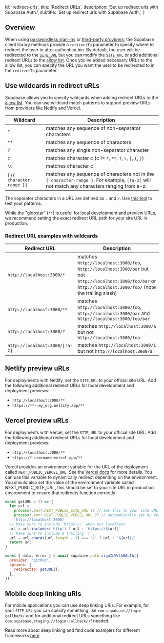 
  id: 'redirect-urls',
  title: 'Redirect URLs',
  description: 'Set up redirect urls with Supabase Auth.',
  subtitle: 'Set up redirect urls with Supabase Auth.',
}

## Overview

When using [passwordless sign-ins](/docs/reference/javascript/auth-signinwithotp) or [third-party providers](/docs/reference/javascript/auth-signinwithoauth#sign-in-using-a-third-party-provider-with-redirect), the Supabase client library methods provide a `redirectTo` parameter to specify where to redirect the user to after authentication. By default, the user will be redirected to the [`SITE_URL`](/docs/reference/auth/config#site_url) but you can modify the `SITE_URL` or add additional redirect URLs to the [allow list](https://supabase.com/dashboard/project/_/auth/url-configuration). Once you've added necessary URLs to the allow list, you can specify the URL you want the user to be redirected to in the `redirectTo` parameter.

## Use wildcards in redirect uRLs

Supabase allows you to specify wildcards when adding redirect URLs to the [allow list](https://supabase.com/dashboard/project/_/auth/url-configuration). You can use wildcard match patterns to support preview URLs from providers like Netlify and Vercel.

| Wildcard                 | Description                                                                                                                                |
| ------------------------ | ------------------------------------------------------------------------------------------------------------------------------------------ |
| `*`                      | matches any sequence of non-separator characters                                                                                           |
| `**`                     | matches any sequence of characters                                                                                                         |
| `?`                      | matches any single non-separator character                                                                                                 |
| `c`                      | matches character c (c != `*`, `**`, `?`, `\`, `[`, `{`, `}`)                                                                              |
| `\c`                     | matches character c                                                                                                                        |
| `[!{ character-range }]` | matches any sequence of characters not in the `{ character-range }`. For example, `[!a-z]` will not match any characters ranging from a-z. |

The separator characters in a URL are defined as `.` and `/`. Use [this tool](https://www.digitalocean.com/community/tools/glob?comments=true&glob=http%3A%2F%2Flocalhost%3A3000%2F%2A%2A&matches=false&tests=http%3A%2F%2Flocalhost%3A3000&tests=http%3A%2F%2Flocalhost%3A3000%2F&tests=http%3A%2F%2Flocalhost%3A3000%2F%3Ftest%3Dtest&tests=http%3A%2F%2Flocalhost%3A3000%2Ftest-test%3Ftest%3Dtest&tests=http%3A%2F%2Flocalhost%3A3000%2Ftest%2Ftest%3Ftest%3Dtest) to test your patterns.

<Admonition type="note" label="Recommendation">

While the "globstar" (`**`) is useful for local development and preview URLs, we recommend setting the exact redirect URL path for your site URL in production.

</Admonition>

### Redirect URL examples with wildcards

| Redirect URL                   | Description                                                                                                                                                        |
| ------------------------------ | ------------------------------------------------------------------------------------------------------------------------------------------------------------------ |
| `http://localhost:3000/*`      | matches `http://localhost:3000/foo`, `http://localhost:3000/bar` but not `http://localhost:3000/foo/bar` or `http://localhost:3000/foo/` (note the trailing slash) |
| `http://localhost:3000/**`     | matches `http://localhost:3000/foo`, `http://localhost:3000/bar` and `http://localhost:3000/foo/bar`                                                               |
| `http://localhost:3000/?`      | matches `http://localhost:3000/a` but not `http://localhost:3000/foo`                                                                                              |
| `http://localhost:3000/[!a-z]` | matches `http://localhost:3000/1` but not `http://localhost:3000/a`                                                                                                |

## Netlify preview uRLs

For deployments with Netlify, set the `SITE_URL` to your official site URL. Add the following additional redirect URLs for local development and deployment previews:

- `http://localhost:3000/**`
- `https://**--my_org.netlify.app/**`

## Vercel preview uRLs

For deployments with Vercel, set the `SITE_URL` to your official site URL. Add the following additional redirect URLs for local development and deployment previews:

- `http://localhost:3000/**`
- `https://*-username.vercel.app/**`

Vercel provides an environment variable for the URL of the deployment called `NEXT_PUBLIC_VERCEL_URL`. See the [Vercel docs](https://vercel.com/docs/concepts/projects/environment-variables#system-environment-variables) for more details. You can use this variable to dynamically redirect depending on the environment. You should also set the value of the environment variable called NEXT_PUBLIC_SITE_URL, this should be set to your site URL in production environment to ensure that redirects function correctly.

```js
const getURL = () => {
  let url =
    process?.env?.NEXT_PUBLIC_SITE_URL ?? // Set this to your site URL in production env.
    process?.env?.NEXT_PUBLIC_VERCEL_URL ?? // Automatically set by Vercel.
    'http://localhost:3000/'
  // Make sure to include `https://` when not localhost.
  url = url.includes('http') ? url : `https://${url}`
  // Make sure to include a trailing `/`.
  url = url.charAt(url.length - 1) === '/' ? url : `${url}/`
  return url
}

const { data, error } = await supabase.auth.signInWithOAuth({
  provider: 'github',
  options: {
    redirectTo: getURL(),
  },
})
```

## Mobile deep linking uRIs

For mobile applications you can use deep linking URIs. For example, for your `SITE_URL` you can specify something like `com.supabase://login-callback/` and for additional redirect URLs something like `com.supabase.staging://login-callback/` if needed.

Read more about deep linking and find code examples for different frameworks [here](/docs/guides/auth/native-mobile-deep-linking).


